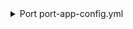 <details>

<summary> Port port-app-config.yml </summary>

```yaml showLineNumbers
resources:
  - kind: repository
    selector:
      query: "true" # JQ boolean query. If evaluated to false - skip syncing the object.
    port:
      entity:
        mappings:
          identifier: ".name" # The Entity identifier will be the repository name.
          title: ".name"
          blueprint: '"githubService"'
          properties:
            readme: file://README.md # fetching the README.md file that is within the root folder of the repository and ingesting its contents as a markdown property
            url: .html_url
            defaultBranch: .default_branch
  - kind: pull-request
    selector:
      query: "true" # JQ boolean query. If evaluated to false - skip syncing the object.
    port:
      entity:
        mappings:
          identifier: ".head.repo.name + (.id|tostring)" # The Entity identifier will be the repository name + the pull request ID.
          title: ".title"
          blueprint: '"githubPullRequest"'
          properties:
            creator: ".user.login"
            assignees: "[.assignees[].login]"
            reviewers: "[.requested_reviewers[].login]"
            status: ".status" # merged, closed, opened
            closedAt: ".closed_at"
            updatedAt: ".updated_at"
            mergedAt: ".merged_at"
            prNumber: ".id"
            link: ".html_url"
          relations:
            repository: .head.repo.name
```

</details>
